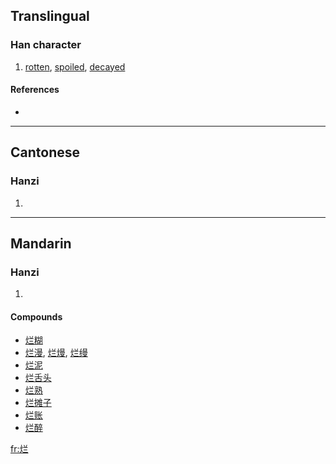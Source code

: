 {{see|爛}}
==Translingual==

===Han character===
{{Han char|rn=86|rad=火|as=05|sn=9|four=|canj=火廿一一 (FTMM)}}

# [[rotten]], [[spoiled]], [[decayed]]

====References====
* {{Han ref|kx=0669.101|hdz=32197.020|uh=70C2|ud=28866}}

----

==Cantonese==

===Hanzi===
{{yue-hanzi|jyut=|y=laan6}}

# {{defn|Cantonese}}

----

==Mandarin==

===Hanzi===
{{cmn-hanzi|tra=爛|pin=[[làn]] ([[lan4]]), [[tīng]] ([[ting1]])|wg=lan<sup>4</sup>, t'ing<sup>1</sup>}}

# {{defn|Mandarin}}

====Compounds====
* [[烂糊]]
* [[烂漫]], [[烂熳]], [[烂缦]]
* [[烂泥]]
* [[烂舌头]]
* [[烂熟]]
* [[烂摊子]]
* [[烂账]]
* [[烂醉]]

[[fr:烂]]